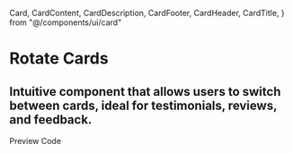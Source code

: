 

  Card,
  CardContent,
  CardDescription,
  CardFooter,
  CardHeader,
  CardTitle,
} from "@/components/ui/card"

<h1 className="font-bold text-3xl">Rotate Cards</h1>
<h2 className="text-slate-500 mt-1 text-lg">
  Intuitive component that allows users to switch between cards, ideal for
  testimonials, reviews, and feedback.
</h2>

<Tabs defaultValue="preview" className="mt-8">
  <TabsList>
    <TabsTrigger value="preview" className="w-32">
      Preview
    </TabsTrigger>
    <TabsTrigger value="source" className="w-32">
      Code
    </TabsTrigger>
  </TabsList>
  <TabsContent value="preview" className="pt-2">
    <ComponentPreview>
      <RotateCards />
    </ComponentPreview>
  </TabsContent>
  <TabsContent value="source">
    <ComponentSource source="rotate-cards.tsx" />
  </TabsContent>
</Tabs>

